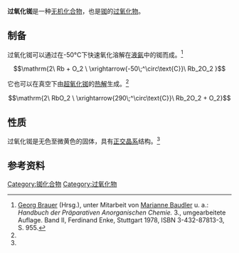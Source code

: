 {{Chembox
| ImageFile   = Rb2O2.png
| OtherNames     = 
| Section1={{Chembox Identifiers
| CASNo              = 23611-30-5
| EC-number        = 
| ECHA-ID          = 
| PubChem          = 
| ChemSpider       = 
| SMILES=[Rb+].[Rb+].[O-][O-]
}}
| Section2={{Chembox Properties
|Rb=2|O=2
| Appearance     = 无色固体 <ref name="brauer" />
| Density           = 3.80 g·cm<sup>−3</sup><ref name="Jean d'. Ans, Ellen Lax, Roger Blachnik" />
| MeltingPt     = 570 [[摄氏度|°C]]<ref name="Jean d'. Ans, Ellen Lax, Roger Blachnik">{{BibISBN|3540600353| Seite =  690 }}</ref>
| BoilingPt=
| Solubility      = 反应<ref name="W. M. Haynes, Ph.D., David R. Lide, Ph.D., Thomas J. Bruno">{{Literatur | Autor  = W. M. Haynes, David R. Lide, Thomas J. Bruno | Titel = CRC Handbook of Chemistry and Physics 2012–2013 | Verlag = CRC Press | ISBN = 1439880492 | Jahr = 2012 | Online = {{Google Buch | BuchID = -BzP7Rkl7WkC | SeitenID = SA4-PA85 }} | Seiten = 4–85 }}</ref>
}}
|Section8={{Chembox Related
| OtherAnions=[[氧化铷|氧化铷]]<br />[[超氧化铷|超氧化铷]]
|OtherCations=[[过氧化锂|过氧化锂]]<br />[[过氧化钠|过氧化钠]]<br />[[过氧化钾|过氧化钾]]<br />[[过氧化铯|过氧化铯]]
}}
}}

'''过氧化铷'''是一种[[无机化合物|无机化合物]]，也是[[铷|铷]]的[[过氧化物|过氧化物]]。

== 制备 ==
过氧化铷可以通过在-50°C下快速氧化溶解在[[液氨|液氨]]中的铷而成。<ref name="brauer">[[Georg_Brauer|Georg Brauer]] (Hrsg.), unter Mitarbeit von [[Marianne_Baudler|Marianne Baudler]] u. a.: ''Handbuch der Präparativen Anorganischen Chemie.'' 3., umgearbeitete Auflage. Band II, Ferdinand Enke, Stuttgart 1978, ISBN 3-432-87813-3, S. 955.</ref>
::<math>\mathrm{2\ Rb + O_2 \ \xrightarrow{-50\;^\circ\text{C}}\ Rb_2O_2 }</math>

它也可以在真空下由[[超氧化铷|超氧化铷]]的[[热解|热解]]生成。<ref name="brauer" />
::<math>\mathrm{2\ RbO_2 \ \xrightarrow{290\;^\circ\text{C}}\ Rb_2O_2 + O_2}</math>

== 性质 ==
过氧化铷是无色至微黄色的固体，具有[[正交晶系|正交晶系]]结构。<ref name="brauer" />

== 参考资料 ==
<references />

{{铷化合物}}

[[Category:铷化合物|Category:铷化合物]]
[[Category:过氧化物|Category:过氧化物]]